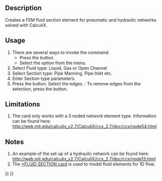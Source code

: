 <languages/>
<translate>

<!--T:10-->
{{Docnav
|[[FEM_ElementGeometry2D|Shell plate thickness]]
|[[FEM_ConstraintElectrostaticPotential|Constraint electrostatic potential]]
|[[FEM_Workbench|FEM]]
|IconL=FEM_ElementGeometry2D.svg
|IconR=FEM_ConstraintElectrostaticPotential.svg
|IconC=Workbench_FEM.svg
}}

<!--T:1-->
{{GuiCommandContainer|
{{GuiCommand
|Name=FEM ElementFluid1D
|MenuLocation=Model → Element Geometry → Fluid Section for 1D Flow
|Workbenches=[[FEM_Workbench|FEM]]
|SeeAlso=[[FEM_tutorial|FEM tutorial]]
}}
{{GuiCommandFemInfo
|Solvers=CalculiX
}}
}}

==Description== <!--T:2-->

<!--T:6-->
Creates a FEM fluid section element for pneumatic and hydraulic networks solved with CalculiX.

==Usage== <!--T:3-->

<!--T:7-->
# There are several ways to invoke the command:
#* Press the {{Button|[[Image:FEM_ElementFluid1D.svg|16px]] [[FEM_ElementFluid1D|Fluid Section for 1D Flow]]}} button.
#* Select the {{MenuCommand|Model → Element Geometry → [[Image:FEM_ElementFluid1D.svg|16px]] Fluid Section for 1D Flow}} option from the menu.
# Select Fluid type: Liquid, Gas or Open Channel
# Select Section type: Pipe Manning, Pipe Inlet etc.
# Enter Section type parameters.
# Press the {{Button|Add}} button. Select the edges. {{Version|1.1}}: To remove edges from the selection, press the {{Button|Remove}} button.

==Limitations== <!--T:4-->

<!--T:8-->
#The card only works with a 3 noded network element type. Information can be found here: http://web.mit.edu/calculix_v2.7/CalculiX/ccx_2.7/doc/ccx/node54.html

==Notes== <!--T:5-->

<!--T:9-->
# An example of the set up of a hydraulic network can be found here: http://web.mit.edu/calculix_v2.7/CalculiX/ccx_2.7/doc/ccx/node13.html 
# The [http://web.mit.edu/calculix_v2.7/CalculiX/ccx_2.7/doc/ccx/node205.html *FLUID SECTION card] is used to model fluid elements for 1D flow.


<!--T:11-->
{{Docnav
|[[FEM_ElementGeometry2D|Shell plate thickness]]
|[[FEM_ConstraintElectrostaticPotential|Constraint electrostatic potential]]
|[[FEM_Workbench|FEM]]
|IconL=FEM_ElementGeometry2D.svg
|IconR=FEM_ConstraintElectrostaticPotential.svg
|IconC=Workbench_FEM.svg
}}

</translate>
{{FEM Tools navi{{#translation:}}}}
{{Userdocnavi{{#translation:}}}}
{{clear}}